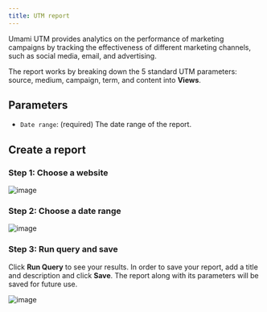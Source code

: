 ```yaml
---
title: UTM report
---
```


Umami UTM provides analytics on the performance of marketing campaigns by tracking the effectiveness of different marketing channels, such as social media, email, and advertising.

The report works by breaking down the 5 standard UTM parameters: source, medium, campaign, term, and content into **Views**.

## Parameters

- `Date range`: (required) The date range of the report.

## Create a report

### Step 1: Choose a website

![image](/images/docs/v3/utm-website.png)

### Step 2: Choose a date range

![image](/images/docs/v3/utm-date-range.png)

### Step 3: Run query and save

Click **Run Query** to see your results. In order to save your report, add a title and description and click **Save**.
The report along with its parameters will be saved for future use.

![image](/images/docs/v3/utm-details.png)
